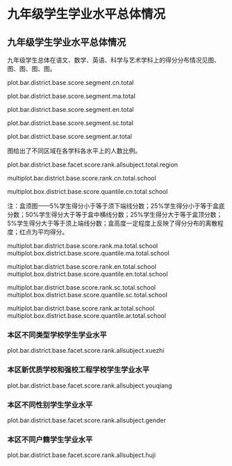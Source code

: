 <!--  chapter -->

\mytext

# 九年级学生学业水平总体情况

## 九年级学生学业水平总体情况　

九年级学生总体在语文、数学、英语、科学与艺术学科上的得分分布情况见图\ref{fig: `r gio.R$GetPlotTitle("plot.bar.district.base.score.segment.cn.total")`}、图\ref{fig: `r gio.R$GetPlotTitle("plot.bar.district.base.score.segment.ma.total")`}、图\ref{fig: `r gio.R$GetPlotTitle("plot.bar.district.base.score.segment.en.total")`}、图\ref{fig: `r gio.R$GetPlotTitle("plot.bar.district.base.score.segment.sc.total")`}、图\ref{fig: `r gio.R$GetPlotTitle("plot.bar.district.base.score.segment.ar.total")`}。

plot.bar.district.base.score.segment.cn.total

plot.bar.district.base.score.segment.ma.total

plot.bar.district.base.score.segment.en.total

plot.bar.district.base.score.segment.sc.total

plot.bar.district.base.score.segment.ar.total

图\ref{fig: `r gio.R$GetPlotTitle("plot.bar.district.base.facet.score.rank.allsubject.total.region")`}给出了不同区域在各学科各水平上的人数比例。

plot.bar.district.base.facet.score.rank.allsubject.total.region

\section{本区不同群体学生学业水平}

\subsection{本区各学校学生学业水平}

\subsubsection{本区各学校学生语文学业水平}

multiplot.bar.district.base.score.rank.cn.total.school

multiplot.box.district.base.score.quantile.cn.total.school

\mylist
注：盒须图——5\%学生得分小于等于须下端线分数；25\%学生得分小于等于盒底分数；50\%学生得分大于等于盒中横线分数；25\%学生得分大于等于盒顶分数；5\%学生得分大于等于须上端线分数；盒高度一定程度上反映了得分分布的离散程度；红点为平均得分。
\mytext

\clearpage

\subsubsection{本区各学校学生数学学业水平}

multiplot.bar.district.base.score.rank.ma.total.school
multiplot.box.district.base.score.quantile.ma.total.school


\clearpage

\subsubsection{本区各学校学生英语学业水平}

multiplot.bar.district.base.score.rank.en.total.school
multiplot.box.district.base.score.quantile.en.total.school


\clearpage

\subsubsection{本区各学校学生科学学业水平}

multiplot.bar.district.base.score.rank.sc.total.school
multiplot.box.district.base.score.quantile.sc.total.school


\clearpage

\subsubsection{本区各学校学生艺术学业水平}

multiplot.bar.district.base.score.rank.ar.total.school
multiplot.box.district.base.score.quantile.ar.total.school


\clearpage

### 本区不同类型学校学生学业水平

plot.bar.district.base.facet.score.rank.allsubject.xuezhi


### 本区新优质学校和强校工程学校学生学业水平

plot.bar.district.base.facet.score.rank.allsubject.youqiang


\clearpage

### 本区不同性别学生学业水平

plot.bar.district.base.facet.score.rank.allsubject.gender


### 本区不同户籍学生学业水平

plot.bar.district.base.facet.score.rank.allsubject.huji

\clearpage

<!--  end of chapter  -->
